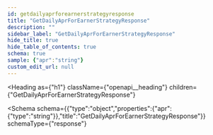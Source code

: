 ```yaml
---
id: getdailyaprforearnerstrategyresponse
title: "GetDailyAprForEarnerStrategyResponse"
description: ""
sidebar_label: "GetDailyAprForEarnerStrategyResponse"
hide_title: true
hide_table_of_contents: true
schema: true
sample: {"apr":"string"}
custom_edit_url: null
---
```



<Heading
  as={"h1"}
  className={"openapi__heading"}
  children={"GetDailyAprForEarnerStrategyResponse"}
>
</Heading>





<Schema
  schema={{"type":"object","properties":{"apr":{"type":"string"}},"title":"GetDailyAprForEarnerStrategyResponse"}}
  schemaType={"response"}
>
  
</Schema>
            
